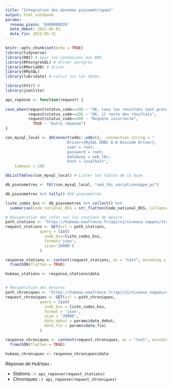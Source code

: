 ```yaml
---
title: "Integration des données piezometriques"
output: html_notebook
params:
  reseau_piezo: '0400000020'
  date_debut: 2021-05-01
  date_fin: 2021-05-31
---
```


```r
knitr::opts_chunk$set(echo = TRUE)
library(tidyverse)
library(DBI) # pour les connexions aux BDD
library(RPostgreSQL) # driver postgres
library(RMariaDB) # driver
library(RMySQL)
library(lubridate) # calcul sur les dates

library(httr) #
library(jsonlite)

```

```r
api_reponse <- function(request) {
  
case_when(request$status_code==200 ~ "OK, tous les résultats sont présents dans la réponse",
          request$status_code==206 ~ "OK, il reste des résultats",
          request$status_code==400 ~ "Requête incorrecte",
            TRUE ~ "Autre réponse")
}
```


```r

con_mysql_local <- dbConnect(odbc::odbc(), .connection_string = "
                           Driver={MySQL ODBC 8.0 Unicode Driver};
                           user = root;
                           password = root;
                           database = oeb_tbi;
                           host = localhost",
    timeout = 10)

dbListTables(con_mysql_local) # Lister les tables de la base
```

```r

db_piezometres <- tbl(con_mysql_local, "oeb_tbi_variationnappe_pz")

db_piezometres %>% tally() #56 piezometres

liste_codes_bss <- db_piezometres %>% collect() %>%
  summarise(Code_national_BSS = str_flatten(Code_national_BSS, collapse = ","))

```

```r

# Récupération des infos sur les stations de mesure
path_stations <- "https://hubeau.eaufrance.fr/api/v1/niveaux_nappes/stations?"
request_stations <- GET(url = path_stations, 
               query = list(
                 code_bss=liste_codes_bss,
                 format='json',
                 size='20000')
               )

response_stations <- content(request_stations, as = "text", encoding = "UTF-8") %>%
  fromJSON(flatten = TRUE)

hubeau_stations <- response_stations$data


# Récupération des mesures
path_chroniques <- "https://hubeau.eaufrance.fr/api/v1/niveaux_nappes/chroniques?"
request_chroniques <- GET(url = path_chroniques, 
               query = list(
                 code_bss = liste_codes_bss,
                 format = 'json',
                 size = '20000',
                 date_debut = params$date_debut,
                 date_fin = params$date_fin)
               )

response_chroniques <- content(request_chroniques, as = "text", encoding = "UTF-8") %>%
  fromJSON(flatten = TRUE)

hubeau_chroniques <- response_chroniques$data
```

Réponse de Hub'eau :

- Stations : `r api_reponse(request_stations)`
- Chroniques : `r api_reponse(request_chroniques)`

